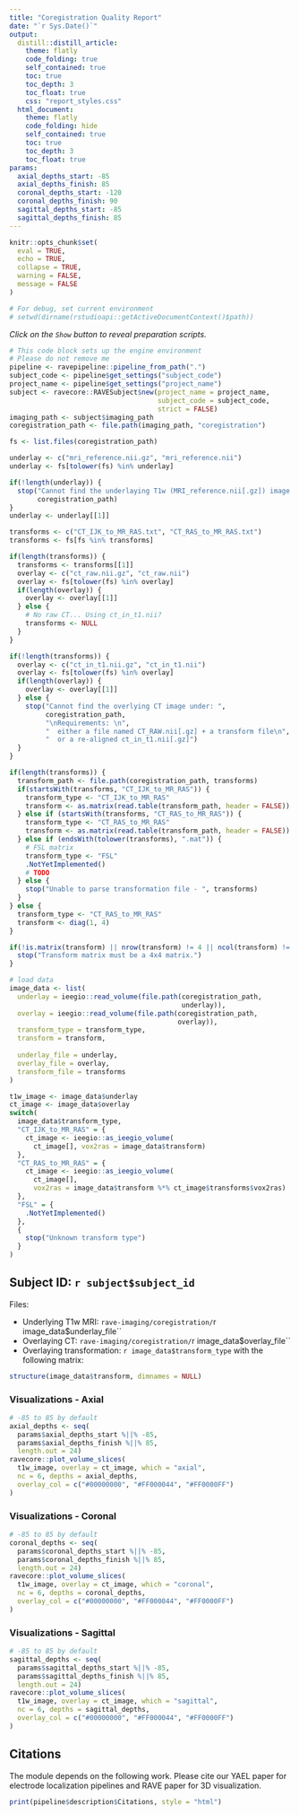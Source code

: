 ```yaml
---
title: "Coregistration Quality Report"
date: "`r Sys.Date()`"
output: 
  distill::distill_article:
    theme: flatly
    code_folding: true
    self_contained: true
    toc: true
    toc_depth: 3
    toc_float: true
    css: "report_styles.css"
  html_document:
    theme: flatly
    code_folding: hide
    self_contained: true
    toc: true
    toc_depth: 3
    toc_float: true
params:
  axial_depths_start: -85
  axial_depths_finish: 85
  coronal_depths_start: -120
  coronal_depths_finish: 90
  sagittal_depths_start: -85
  sagittal_depths_finish: 85
---
```


```r
knitr::opts_chunk$set(
  eval = TRUE,
  echo = TRUE,
  collapse = TRUE,
  warning = FALSE,
  message = FALSE
)

# For debug, set current environment
# setwd(dirname(rstudioapi::getActiveDocumentContext()$path))
```

*Click on the `Show` button to reveal preparation scripts.*

```r
# This code block sets up the engine environment
# Please do not remove me
pipeline <- ravepipeline::pipeline_from_path(".")
subject_code <- pipeline$get_settings("subject_code")
project_name <- pipeline$get_settings("project_name")
subject <- ravecore::RAVESubject$new(project_name = project_name,
                                     subject_code = subject_code,
                                     strict = FALSE)
imaging_path <- subject$imaging_path
coregistration_path <- file.path(imaging_path, "coregistration")

fs <- list.files(coregistration_path)

underlay <- c("mri_reference.nii.gz", "mri_reference.nii")
underlay <- fs[tolower(fs) %in% underlay]

if(!length(underlay)) {
  stop("Cannot find the underlaying T1w (MRI_reference.nii[.gz]) image under: ",
       coregistration_path)
}
underlay <- underlay[[1]]

transforms <- c("CT_IJK_to_MR_RAS.txt", "CT_RAS_to_MR_RAS.txt")
transforms <- fs[fs %in% transforms]

if(length(transforms)) {
  transforms <- transforms[[1]]
  overlay <- c("ct_raw.nii.gz", "ct_raw.nii")
  overlay <- fs[tolower(fs) %in% overlay]
  if(length(overlay)) {
    overlay <- overlay[[1]]
  } else {
    # No raw CT... Using ct_in_t1.nii?
    transforms <- NULL
  }
}

if(!length(transforms)) {
  overlay <- c("ct_in_t1.nii.gz", "ct_in_t1.nii")
  overlay <- fs[tolower(fs) %in% overlay]
  if(length(overlay)) {
    overlay <- overlay[[1]]
  } else {
    stop("Cannot find the overlying CT image under: ",
         coregistration_path,
         "\nRequirements: \n",
         "  either a file named CT_RAW.nii[.gz] + a transform file\n",
         "  or a re-aligned ct_in_t1.nii[.gz]")
  }
}

if(length(transforms)) {
  transform_path <- file.path(coregistration_path, transforms)
  if(startsWith(transforms, "CT_IJK_to_MR_RAS")) {
    transform_type <- "CT_IJK_to_MR_RAS"
    transform <- as.matrix(read.table(transform_path, header = FALSE))
  } else if (startsWith(transforms, "CT_RAS_to_MR_RAS")) {
    transform_type <- "CT_RAS_to_MR_RAS"
    transform <- as.matrix(read.table(transform_path, header = FALSE))
  } else if (endsWith(tolower(transforms), ".mat")) {
    # FSL matrix
    transform_type <- "FSL"
    .NotYetImplemented()
    # TODO
  } else {
    stop("Unable to parse transformation file - ", transforms)
  }
} else {
  transform_type <- "CT_RAS_to_MR_RAS"
  transform <- diag(1, 4)
}

if(!is.matrix(transform) || nrow(transform) != 4 || ncol(transform) != 4) {
  stop("Transform matrix must be a 4x4 matrix.")
}

# load data
image_data <- list(
  underlay = ieegio::read_volume(file.path(coregistration_path, 
                                           underlay)),
  overlay = ieegio::read_volume(file.path(coregistration_path, 
                                          overlay)),
  transform_type = transform_type,
  transform = transform,
  
  underlay_file = underlay,
  overlay_file = overlay,
  transform_file = transforms
)

t1w_image <- image_data$underlay
ct_image <- image_data$overlay
switch(
  image_data$transform_type,
  "CT_IJK_to_MR_RAS" = {
    ct_image <- ieegio::as_ieegio_volume(
      ct_image[], vox2ras = image_data$transform)
  },
  "CT_RAS_to_MR_RAS" = {
    ct_image <- ieegio::as_ieegio_volume(
      ct_image[], 
      vox2ras = image_data$transform %*% ct_image$transforms$vox2ras)
  },
  "FSL" = {
    .NotYetImplemented()
  },
  {
    stop("Unknown transform type")
  }
)
```

## Subject ID: ``r subject$subject_id``

Files: 

* Underlying T1w MRI: `rave-imaging/coregistration/`r image_data$underlay_file``
* Overlaying CT: `rave-imaging/coregistration/`r image_data$overlay_file``
* Overlaying transformation: ``r image_data$transform_type`` with the following matrix:

```r
structure(image_data$transform, dimnames = NULL)
```

### Visualizations - Axial

```r
# -85 to 85 by default
axial_depths <- seq(
  params$axial_depths_start %||% -85, 
  params$axial_depths_finish %||% 85, 
  length.out = 24)
ravecore::plot_volume_slices(
  t1w_image, overlay = ct_image, which = "axial", 
  nc = 6, depths = axial_depths,
  overlay_col = c("#00000000", "#FF000044", "#FF0000FF")
)
```


### Visualizations - Coronal

```r
# -85 to 85 by default
coronal_depths <- seq(
  params$coronal_depths_start %||% -85, 
  params$coronal_depths_finish %||% 85, 
  length.out = 24)
ravecore::plot_volume_slices(
  t1w_image, overlay = ct_image, which = "coronal", 
  nc = 6, depths = coronal_depths,
  overlay_col = c("#00000000", "#FF000044", "#FF0000FF")
)
```

### Visualizations - Sagittal

```r
# -85 to 85 by default
sagittal_depths <- seq(
  params$sagittal_depths_start %||% -85, 
  params$sagittal_depths_finish %||% 85, 
  length.out = 24)
ravecore::plot_volume_slices(
  t1w_image, overlay = ct_image, which = "sagittal", 
  nc = 6, depths = sagittal_depths,
  overlay_col = c("#00000000", "#FF000044", "#FF0000FF")
)
```


## Citations

The module depends on the following work. Please cite our YAEL paper for electrode localization pipelines and RAVE paper for 3D visualization.

```r
print(pipeline$description$Citations, style = "html")
```
